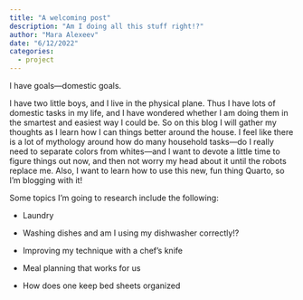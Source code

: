 ```yaml
---
title: "A welcoming post"
description: "Am I doing all this stuff right!?"
author: "Mara Alexeev"
date: "6/12/2022"
categories:
  - project
---
```


I have goals---domestic goals.

I have two little boys, and I live in the physical plane. Thus I have lots of domestic tasks in my life, and I have wondered whether I am doing them in the smartest and easiest way I could be. So on this blog I will gather my thoughts as I learn how I can things better around the house. I feel like there is a lot of mythology around how do many household tasks---do I really need to separate colors from whites---and l want to devote a little time to figure things out now, and then not worry my head about it until the robots replace me. Also, I want to learn how to use this new, fun thing Quarto, so I'm blogging with it!

Some topics I'm going to research include the following:

-   Laundry

-   Washing dishes and am I using my dishwasher correctly!?

-   Improving my technique with a chef's knife

-   Meal planning that works for us

-   How does one keep bed sheets organized
